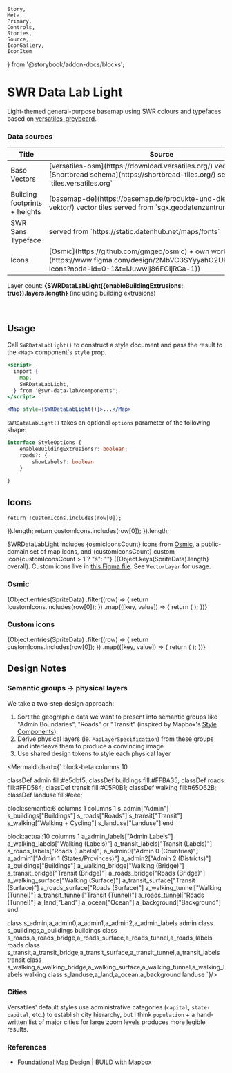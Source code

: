 	Story,
	Meta,
	Primary,
	Controls,
	Stories,
	Source,
	IconGallery,
	IconItem
} from '@storybook/addon-docs/blocks';



<Meta of={MapStyleStories} />

# SWR Data Lab Light

Light-themed general-purpose basemap using SWR colours and typefaces based on
[versatiles-greybeard](https://github.com/versatiles-org/versatiles-style).

### Data sources

<table>
	<thead>
		<tr>
			<th>Title</th>
			<th>Source</th>
			<th>License</th>
		</tr>
	</thead>
	<tr>
		<td>Base Vectors</td>
		<td>[versatiles-osm](https://download.versatiles.org/) vector tiles in the [Shortbread schema](https://shortbread-tiles.org/) served from `tiles.versatiles.org`</td>
    <td>[License](https://docs.versatiles.org/basics/tilesets.html#license--attribution)</td>
    </tr>
    <tr>
    	<td>Building footprints + heights</td>
    	<td>[basemap-de](https://basemap.de/produkte-und-dienste/web-vektor/) vector tiles served from `sgx.geodatenzentrum.de`</td>
    	<td>[CC BY 4.0](https://sgx.geodatenzentrum.de/web_public/gdz/lizenz/deu/Nutzungsbedingungen_basemapde.pdf)</td>
    </tr>
    <tr>
    	<td>SWR Sans Typeface</td>
    	<td>served from `https://static.datenhub.net/maps/fonts`</td>
    	<td>n/a</td>
    </tr>
    <tr>
    	<td>Icons</td>
    	<td>[Osmic](https://github.com/gmgeo/osmic) + own work ([Figma](https://www.figma.com/design/2MbVC3SYyyahO2UPuy3z0S/Map-Icons?node-id=0-1&t=IJuwwIj86FGIjRGa-1))</td>
    	<td>[CC0](https://github.com/gmgeo/osmic?tab=CC0-1.0-1-ov-file)</td>
    </tr>

</table>

Layer count: **{SWRDataLabLight({enableBuildingExtrusions: true}).layers.length}** (including building extrusions)

<Story of={MapStyleStories.BadenBadenZ15} />

<br />

## Usage

Call `SWRDataLabLight()` to construct a style document and pass the result to the `<Map>` component's `style` prop.

```jsx
<script>
  import {
    Map,
    SWRDataLabLight,
  } from '@swr-data-lab/components';
</script>

<Map style={SWRDataLabLight()}>...</Map>
```

`SWRDataLabLight()` takes an optional `options` parameter of the following shape:

```ts
interface StyleOptions {
	enableBuildingExtrusions?: boolean;
	roads?: {
		showLabels?: boolean
	}

}
```

## Icons

	return !customIcons.includes(row[0]);
}).length;
	return customIcons.includes(row[0]);
}).length;

SWRDataLabLight includes {osmicIconsCount} icons from [Osmic](https://github.com/gmgeo/osmic), a public-domain set of map icons, and {customIconsCount} custom icon{customIconsCount > 1 ? "s": ""} ({Object.keys(SpriteData).length} overall). Custom icons live in [this Figma file](https://www.figma.com/design/2MbVC3SYyyahO2UPuy3z0S/Map-Icons?node-id=0-1&t=IJuwwIj86FGIjRGa-1). See `VectorLayer` for usage.

### Osmic

<IconGallery>
	{Object.entries(SpriteData)
		.filter((row) => {
			return !customIcons.includes(row[0]);
		})
		.map(([key, value]) => {
			return (
				<IconItem name={key}>
					<SpriteImage
						data={SpriteData}
						width={value.width}
						height={value.height}
						x={value.x}
						y={value.y}
					/>
				</IconItem>
			);
		})}
</IconGallery>

### Custom icons

<IconGallery>
	{Object.entries(SpriteData)
		.filter((row) => {
			return customIcons.includes(row[0]);
		})
		.map(([key, value]) => {
			return (
				<IconItem name={key}>
					<SpriteImage
						data={SpriteData}
						width={value.width}
						height={value.height}
						x={value.x}
						y={value.y}
					/>
				</IconItem>
			);
		})}
</IconGallery>

## Design Notes

### Semantic groups -> physical layers

We take a two-step design approach:

1. Sort the geographic data we want to present into semantic groups like "Admin Boundaries", "Roads" or "Transit" (inspired by Mapbox's [Style Components](https://docs.mapbox.com/studio-manual/guides/components/)).
2. Derive physical layers (ie. `MapLayerSpecification`) from these groups and interleave them to produce a convincing image
3. Use shared design tokens to style each physical layer

<Mermaid chart={`
block-beta
columns 10

classDef admin fill:#e5dbf5;
classDef buildings fill:#FFBA35;
classDef roads fill:#FFD584;
classDef transit fill:#C5F0B1;
classDef walking fill:#65D62B;
classDef landuse fill:#eee;

block:semantic:6
columns 1
columns 1
s_admin["Admin"]
s_buildings["Buildings"]
s_roads["Roads"]
s_transit["Transit"]
s_walking["Walking + Cycling"]
s_landuse["Landuse"]
end

block:actual:10
columns 1
a_admin_labels["Admin Labels"]
a_walking_labels["Walking (Labels)"]
a_transit_labels["Transit (Labels)"]
a_roads_labels["Roads (Labels)"]
a_admin0["Admin 0 (Countries)"]
a_admin1["Admin 1 (States/Provinces)"]
a_admin2["Admin 2 (Districts)"]
a_buildings["Buildings"]
a_walking_bridge["Walking (Bridge)"]
a_transit_bridge["Transit (Bridge)"]
a_roads_bridge["Roads (Bridge)"]
a_walking_surface["Walking (Surface)"]
a_transit_surface["Transit (Surface)"]
a_roads_surface["Roads (Surface)"]
a_walking_tunnel["Walking (Tunnel)"]
a_transit_tunnel["Transit (Tunnel)"]
a_roads_tunnel["Roads (Tunnel)"]
a_land["Land"]
a_ocean["Ocean"]
a_background["Background"]
end

class s_admin,a_admin0,a_admin1,a_admin2,a_admin_labels admin
class s_buildings,a_buildings buildings
class s_roads,a_roads_bridge,a_roads_surface,a_roads_tunnel,a_roads_labels roads
class s_transit,a_transit_bridge,a_transit_surface,a_transit_tunnel,a_transit_labels transit
class s_walking,a_walking_bridge,a_walking_surface,a_walking_tunnel,a_walking_labels walking
class s_landuse,a_land,a_ocean,a_background landuse
`}/>

### Cities

Versatiles' default styles use administrative categories (`capital`, `state-capital`, etc.) to establish city hierarchy, but I think `population` + a hand-written list of major cities for large zoom levels produces more legible results.

### References

- [Foundational Map Design | BUILD with Mapbox ](https://www.youtube.com/watch?v=QDfj9oGVZmE)
